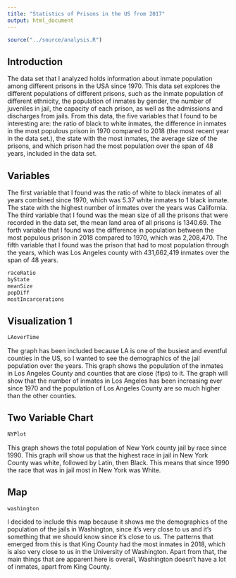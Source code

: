 ```yaml
---
title: "Statistics of Prisons in the US from 2017"
output: html_document
---
```


```r
source("../source/analysis.R")

```

## Introduction

The data set that I analyzed holds information about inmate population among different prisons in the USA since 1970. This data set explores the different populations of different prisons, such as the inmate population of different ethnicity, the population of inmates by gender, the number of juveniles in jail, the capacity of each prison, as well as the admissions and discharges from jails. From this data, the five variables that I found to be interesting are: the ratio of black to white inmates, the difference in inmates in the most populous prison in 1970 compared to 2018 (the most recent year in the data set.), the state with the most inmates, the average size of the prisons, and which prison had the most population over the span of 48 years, included in the data set.

## Variables

The first variable that I found was the ratio of white to black inmates of all years combined since 1970, which was 5.37 white inmates to 1 black inmate. The state with the highest number of inmates over the years was California. The third variable that I found was the mean size of all the prisons that were recorded in the data set, the mean land area of all prisons is 1340.69. The forth variable that I found was the difference in population between the most populous prison in 2018 compared to 1970, which was 2,208,470. The fifth variable that I found was the prison that had to most population through the years, which was Los Angeles county with 431,662,419 inmates over the span of 48 years.

```r
raceRatio
byState
meanSize
popDiff
mostIncarcerations
```

## Visualization 1

```r
LAoverTime
```

The graph has been included because LA is one of the busiest and eventful counties in the US, so I wanted to see the demographics of the jail population over the years. This graph shows the population of the inmates in Los Angeles County and counties that are close (fips) to it. The graph will show that the number of inmates in Los Angeles has been increasing ever since 1970 and the population of Los Angeles County are so much higher than the other counties.

## Two Variable Chart

```r
NYPlot
```

This graph shows the total population of New York county jail by race since 1990. This graph will show us that the highest race in jail in New York County was white, followed by Latin, then Black. This means that since 1990 the race that was in jail most in New York was White.

## Map

```r
washington
```

I decided to include this map because it shows me the demographics of the population of the jails in Washington, since it's very close to us and it's something that we should know since it's close to us. The patterns that emerged from this is that King County had the most inmates in 2018, which is also very close to us in the University of Washington. Apart from that, the main things that are apparent here is overall, Washington doesn't have a lot of inmates, apart from King County.
